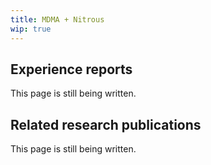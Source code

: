 ---
title: MDMA + Nitrous
wip: true
---

## Experience reports

This page is still being written.

## Related research publications

This page is still being written.

